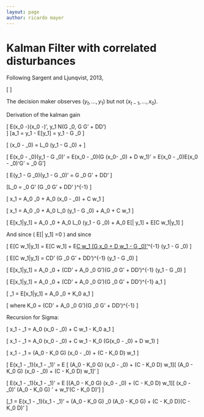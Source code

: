 ```yaml
---
layout: page
author: ricardo mayer
---
```


<script type="text/x-mathjax-config"> MathJax.Hub.Config({ TeX: { equationNumbers: {autoNumber: "AMS"} } });       
</script>

<script type="text/javascript" src="http://cdn.mathjax.org/mathjax/latest/MathJax.js?config=TeX-AMS_HTML-full.js"></script>



# Kalman Filter with correlated disturbances #

Following Sargent and Ljunqvist, 2013,

\[
\begin{align}
x_{t+1} = A x_{t} + C w_{t+1}  \\
y_{t+1} = G x_{t} + D w_{t+1}, \quad \text{ where } \quad w \sim N(0,I)
\end{align}
\]

The decision maker observes $(y_t, \ldots, y_1)$ but not $(x_{t-1}, \ldots,x_0)$.


Derivation of the kalman gain

\[
  E(x_0 -\hat{x_0})(x_0 -\hat{x_0})', \quad y_1 \sim N(G \hat{x}_0, G \Sigma G' + DD')   
\]
\[a_1 = y_1 - E[y_1] =  y_1 - G \hat{x}_0 \]

\[ (x_0 - \hat{x}_0) = L_0 (y_1 - G \hat{x}_0) + \eta   \]

\[  E(x_0 - \hat{x}_0)(y_1 - G \hat{x}_0)' =  E(x_0 - \hat{x}_0)(G (x_0- \hat{x}_0) + D w_1)' = E(x_0 - \hat{x}_0)E(x_0 - \hat{x}_0)'G' = \Sigma_0 G'\]

\[  E(y_1 - G \hat{x}_0)(y_1 - G \hat{x}_0)' = G \Sigma_0 G' + DD'  \]

\[L_0 =  \Sigma_0 G' (G \Sigma_0 G' + DD' )^{-1} \]

\[ x_1 = A_0 \hat{x}_0 + A_0 (x_0 - \hat{x}_0) + C w_1  \]

\[ x_1 = A_0 \hat{x}_0 + A_0 L_0 (y_1 - G \hat{x}_0) + A_0 \eta  + C w_1  \]

\[ E[x_1|y_1] = A_0 \hat{x}_0 + A_0 L_0 (y_1 - G \hat{x}_0) + A_0 E[\eta| y_1]  + E[C w_1|y_1]   \]

And since \( E[\eta| y_1] =0 \) and since

\[
E[C w_1|y_1] = E[C w_1] + E[C w_1 (G x_0 + D w_1 - G \hat{x}_0)'](E(y_1 - G \hat{x}_0)(y_1 - G \hat{x}_0)')^{-1} (y_1 - G \hat{x}_0)
\]


\[
E[C w_1|y_1] = CD' (G \Sigma_0 G' + DD')^{-1} (y_1 - G \hat{x}_0)
\]

\[ E[x_1|y_1] = A_0 \hat{x}_0 + (CD' + A_0 \Sigma_0 G')(G \Sigma_0 G' + DD')^{-1}  (y_1 - G \hat{x}_0)    \]

\[ E[x_1|y_1] = A_0 \hat{x}_0 + (CD' + A_0 \Sigma_0 G')(G \Sigma_0 G' + DD')^{-1}  a_1    \]

\[ \hat{x}_1 = E[x_1|y_1] = A_0 \hat{x}_0 + K_0  a_1    \]

\[  where K_0 = (CD' + A_0 \Sigma_0 G')(G \Sigma_0 G' + DD')^{-1} \]


Recursion for Sigma:

\[ x_1 - \hat{x}_1  = A_0 (x_0 - \hat{x}_0) + C w_1 - K_0 a_1 \]

\[ x_1 - \hat{x}_1  = A_0 (x_0 - \hat{x}_0) + C w_1 - K_0 (G(x_0 - \hat{x}_0) + D w_1) \]

\[ x_1 - \hat{x}_1  = (A_0 - K_0 G)  (x_0 - \hat{x}_0) + (C - K_0 D) w_1 \]

\[ E(x_1 - \hat{x}_1)(x_1 - \hat{x}_1)' = E [ (A_0 - K_0 G)  (x_0 - \hat{x}_0) + (C - K_0 D) w_1][ (A_0 - K_0 G)  (x_0 - \hat{x}_0) + (C - K_0 D) w_1]' \]

\[ E(x_1 - \hat{x}_1)(x_1 - \hat{x}_1)' = E [(A_0 - K_0 G)  (x_0 - \hat{x}_0) + (C - K_0 D) w_1][ (x_0 - \hat{x}_0)' (A_0 - K_0 G)  ' + w_1'(C - K_0 D)'] \]

\[\Sigma_1 =  E(x_1 - \hat{x}_1)(x_1 - \hat{x}_1)' = (A_0 - K_0 G) \Sigma_0 (A_0 - K_0 G) +  (C - K_0 D)(C - K_0 D)'  \]


